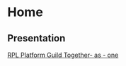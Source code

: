 # Home

## Presentation

[RPL Platform Guild Together- as - one](https://docs.google.com/presentation/d/12upghuhUwsMNmnLoX2M-GSUj6TRG48XHUyvQgJvAYTo/edit?usp=sharing)
